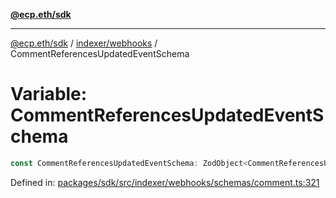 [**@ecp.eth/sdk**](../../../index.mdx)

***

[@ecp.eth/sdk](/sdk-reference/index.mdx) / [indexer/webhooks](/sdk-reference/indexer/webhooks/index.mdx) / CommentReferencesUpdatedEventSchema

# Variable: CommentReferencesUpdatedEventSchema

```ts
const CommentReferencesUpdatedEventSchema: ZodObject<CommentReferencesUpdatedEvent>;
```

Defined in: [packages/sdk/src/indexer/webhooks/schemas/comment.ts:321](https://github.com/ecp-eth/comments-monorepo/blob/main/packages/sdk/src/indexer/webhooks/schemas/comment.ts#L321)
